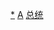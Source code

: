 {{Navbox
|name = AlgerianPres
|title = [[阿尔及利亚]][[阿尔及利亚总统|总统]]
|imageleft = [[File:Presidential_Standard_of_Algeria.svg|right|80px|阿尔及利亚民主人民共和国总统旗帜]]
|image = [[File:Emblem of Algeria.svg|right|40px|阿尔及利亚民主人民共和国国徽]]
|titlestyle = background:#b0c4de<!--LightSteelBlue-->;

|list1 = ''[[費爾哈特·阿巴斯|阿巴斯]]（代理）'' {{to}} <!--
-->[[艾哈邁德·本·貝拉|本·貝拉]] {{to}} <!--
-->[[胡阿里·布邁丁|布邁丁]] {{to}} <!--
-->''[[拉巴赫·比塔特|比塔特]]（代理）'' {{to}} <!--
-->[[沙德利·本·杰迪德|本·杰迪德]] {{to}} <!--
-->''[[穆罕默德·布迪亞夫|布迪亞夫]]（代理）'' {{to}} <!--
-->''[[阿里·卡菲|卡菲]]（代理）'' {{to}} <!--
-->[[利亚米纳·泽鲁阿勒|澤魯阿勒]] {{to}} <!--
-->[[阿卜杜勒-阿齐兹·布特弗利卡|布特弗利卡]] {{to}} <!--
-->''[[阿卜杜勒卡德爾·本薩拉赫|本·薩拉赫]]（代理）''{{to}} <!--
-->[[阿卜杜勒-马吉德·特本|特本]]
}}<noinclude>

[[Category:阿爾及利亞總統|*]]
[[Category:国家元首导航模板|A]]
[[Category:阿尔及利亚政治人物导航模板|总统]]
</noinclude>